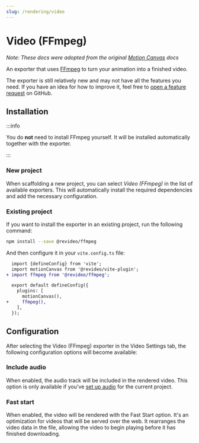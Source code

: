 ```yaml
---
slug: /rendering/video
---
```


# Video (FFmpeg)

_Note: These docs were adopted from the original
[Motion Canvas](https://motioncanvas.io/docs/) docs_

An exporter that uses [FFmpeg](https://ffmpeg.org/) to turn your animation into
a finished video.

The exporter is still relatively new and may not have all the features you need.
If you have an idea for how to improve it, feel free to [open a feature
request][issues] on GitHub.

## Installation

:::info

You do **not** need to install FFmpeg yourself. It will be installed
automatically together with the exporter.

:::

### New project

When scaffolding a new project, you can select _Video (FFmpeg)_ in the list of
available exporters. This will automatically install the required dependencies
and add the necessary configuration.

### Existing project

If you want to install the exporter in an existing project, run the following
command:

```bash
npm install --save @revideo/ffmpeg
```

And then configure it in your `vite.config.ts` file:

```diff
  import {defineConfig} from 'vite';
  import motionCanvas from '@revideo/vite-plugin';
+ import ffmpeg from '@revideo/ffmpeg';

  export default defineConfig({
    plugins: [
      motionCanvas(),
+     ffmpeg(),
    ],
  });
```

## Configuration

After selecting the Video (FFmpeg) exporter in the Video Settings tab, the
following configuration options will become available:

### Include audio

When enabled, the audio track will be included in the rendered video. This
option is only available if you've [set up audio](/media#audio) for the current
project.

### Fast start

When enabled, the video will be rendered with the Fast Start option. It's an
optimization for videos that will be served over the web. It rearranges the
video data in the file, allowing the video to begin playing before it has
finished downloading.

[issues]: https://github.com/revideo/exporters/issues/new/choose
